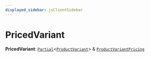 ```yaml
---
displayed_sidebar: jsClientSidebar
---
```



# PricedVariant

 **PricedVariant**: [`Partial`](internal.Partial.mdx)<[`ProductVariant`](../classes/internal.internal.ProductVariant.mdx)\> & [`ProductVariantPricing`](internal.ProductVariantPricing.mdx)
